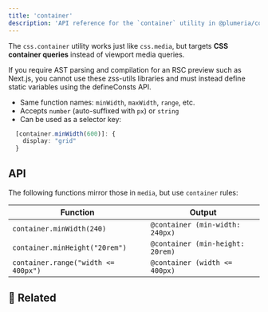 ```yaml
---
title: 'container'
description: 'API reference for the `container` utility in @plumeria/core'
---
```


The `css.container` utility works just like `css.media`, but targets **CSS container queries** instead of viewport media queries.

<Callout title="Available to clients only">
  If you require AST parsing and compilation for an RSC preview such as Next.js, you cannot use these zss-utils libraries and must instead define static variables using the defineConsts API.
</Callout>


- Same function names: `minWidth`, `maxWidth`, `range`, etc.
- Accepts `number` (auto-suffixed with `px`) or `string`
- Can be used as a selector key:
```ts
  [container.minWidth(600)]: {
    display: "grid"
  }
```


## API

The following functions mirror those in `media`, but use `container` rules:

| Function                            | Output                           |
| ----------------------------------- | -------------------------------- |
| `container.minWidth(240)`           | `@container (min-width: 240px)`  |
| `container.minHeight("20rem")`      | `@container (min-height: 20rem)` |
| `container.range("width <= 400px")` | `@container (width <= 400px)`    |

## 🔗 Related

<Cards>
  <Card title="See also: Media Queries" href="/docs/reference/media" />
</Cards>